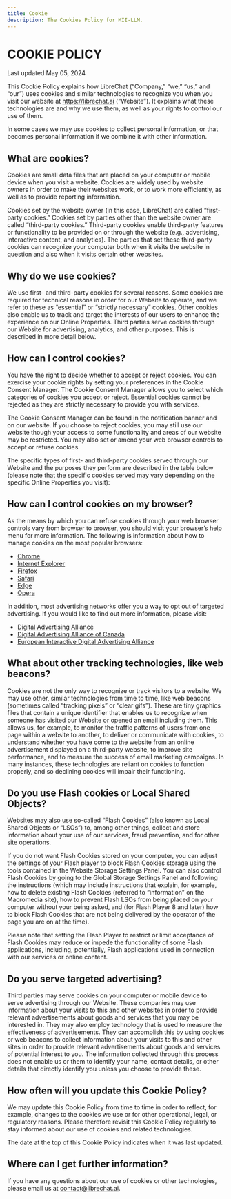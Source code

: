 ```yaml
---
title: Cookie
description: The Cookies Policy for MII-LLM.
---
```


# COOKIE POLICY

Last updated May 05, 2024

This Cookie Policy explains how LibreChat (“Company,” “we,” “us,” and “our”) uses cookies and similar technologies to recognize you when you visit our website at https://librechat.ai (“Website”). It explains what these technologies are and why we use them, as well as your rights to control our use of them.

In some cases we may use cookies to collect personal information, or that becomes personal information if we combine it with other information.

## What are cookies?

Cookies are small data files that are placed on your computer or mobile device when you visit a website. Cookies are widely used by website owners in order to make their websites work, or to work more efficiently, as well as to provide reporting information.

Cookies set by the website owner (in this case, LibreChat) are called “first-party cookies.” Cookies set by parties other than the website owner are called “third-party cookies.” Third-party cookies enable third-party features or functionality to be provided on or through the website (e.g., advertising, interactive content, and analytics). The parties that set these third-party cookies can recognize your computer both when it visits the website in question and also when it visits certain other websites.

## Why do we use cookies?

We use first- and third-party cookies for several reasons. Some cookies are required for technical reasons in order for our Website to operate, and we refer to these as “essential” or “strictly necessary” cookies. Other cookies also enable us to track and target the interests of our users to enhance the experience on our Online Properties. Third parties serve cookies through our Website for advertising, analytics, and other purposes. This is described in more detail below.

## How can I control cookies?

You have the right to decide whether to accept or reject cookies. You can exercise your cookie rights by setting your preferences in the Cookie Consent Manager. The Cookie Consent Manager allows you to select which categories of cookies you accept or reject. Essential cookies cannot be rejected as they are strictly necessary to provide you with services.

The Cookie Consent Manager can be found in the notification banner and on our website. If you choose to reject cookies, you may still use our website though your access to some functionality and areas of our website may be restricted. You may also set or amend your web browser controls to accept or refuse cookies.

The specific types of first- and third-party cookies served through our Website and the purposes they perform are described in the table below (please note that the specific cookies served may vary depending on the specific Online Properties you visit):

## How can I control cookies on my browser?

As the means by which you can refuse cookies through your web browser controls vary from browser to browser, you should visit your browser’s help menu for more information. The following is information about how to manage cookies on the most popular browsers:

*   [Chrome](link_to_chrome_cookie_settings)
*   [Internet Explorer](link_to_ie_cookie_settings)
*   [Firefox](link_to_firefox_cookie_settings)
*   [Safari](link_to_safari_cookie_settings)
*   [Edge](link_to_edge_cookie_settings)
*   [Opera](link_to_opera_cookie_settings)

In addition, most advertising networks offer you a way to opt out of targeted advertising. If you would like to find out more information, please visit:

*   [Digital Advertising Alliance](https://optout.aboutads.info/)
*   [Digital Advertising Alliance of Canada](https://youradchoices.ca/en/tools)
*   [European Interactive Digital Advertising Alliance](https://www.youronlinechoices.com/)

## What about other tracking technologies, like web beacons?

Cookies are not the only way to recognize or track visitors to a website. We may use other, similar technologies from time to time, like web beacons (sometimes called “tracking pixels” or “clear gifs”). These are tiny graphics files that contain a unique identifier that enables us to recognize when someone has visited our Website or opened an email including them. This allows us, for example, to monitor the traffic patterns of users from one page within a website to another, to deliver or communicate with cookies, to understand whether you have come to the website from an online advertisement displayed on a third-party website, to improve site performance, and to measure the success of email marketing campaigns. In many instances, these technologies are reliant on cookies to function properly, and so declining cookies will impair their functioning.

## Do you use Flash cookies or Local Shared Objects?

Websites may also use so-called “Flash Cookies” (also known as Local Shared Objects or “LSOs”) to, among other things, collect and store information about your use of our services, fraud prevention, and for other site operations.

If you do not want Flash Cookies stored on your computer, you can adjust the settings of your Flash player to block Flash Cookies storage using the tools contained in the Website Storage Settings Panel. You can also control Flash Cookies by going to the Global Storage Settings Panel and following the instructions (which may include instructions that explain, for example, how to delete existing Flash Cookies (referred to “information” on the Macromedia site), how to prevent Flash LSOs from being placed on your computer without your being asked, and (for Flash Player 8 and later) how to block Flash Cookies that are not being delivered by the operator of the page you are on at the time).

Please note that setting the Flash Player to restrict or limit acceptance of Flash Cookies may reduce or impede the functionality of some Flash applications, including, potentially, Flash applications used in connection with our services or online content.

## Do you serve targeted advertising?

Third parties may serve cookies on your computer or mobile device to serve advertising through our Website. These companies may use information about your visits to this and other websites in order to provide relevant advertisements about goods and services that you may be interested in. They may also employ technology that is used to measure the effectiveness of advertisements. They can accomplish this by using cookies or web beacons to collect information about your visits to this and other sites in order to provide relevant advertisements about goods and services of potential interest to you. The information collected through this process does not enable us or them to identify your name, contact details, or other details that directly identify you unless you choose to provide these.

## How often will you update this Cookie Policy?

We may update this Cookie Policy from time to time in order to reflect, for example, changes to the cookies we use or for other operational, legal, or regulatory reasons. Please therefore revisit this Cookie Policy regularly to stay informed about our use of cookies and related technologies.

The date at the top of this Cookie Policy indicates when it was last updated.

## Where can I get further information?

If you have any questions about our use of cookies or other technologies, please email us at contact@librechat.ai.